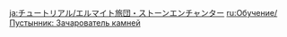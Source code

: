 {{Tutorial
|title    = Eremite Stone Enchanter
|subtitle = New Entry
|type     = Enemies
|icon     = Icon Tutorial Monster.png
|about    = Eremite Stone Enchanter
|image1   = Tutorial Eremite Stone Enchanter.png
|text1    = This warrior may be found in one of the many scattered mercenary groups that hail from the desert. He will unleash the Spirit of Omen: Stone Drake contained within his body to fight alongside him after taking a certain amount of damage. This will cause him to {{Color|help|enter an Infused Form}}. If the {{Color|help|drake's spirit is defeated}}, he will enter a weakened state for a fixed amount of time thereafter.
|sort     = 2621
}}
<noinclude>
<!-- interwikis -->
[[ja:チュートリアル/エルマイト旅団・ストーンエンチャンター]]
[[ru:Обучение/Пустынник: Зачарователь камней]]
</noinclude>